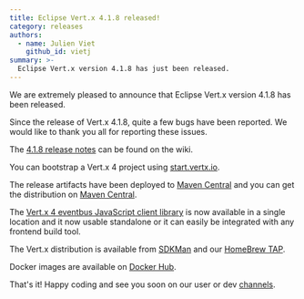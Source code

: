 ```yaml
---
title: Eclipse Vert.x 4.1.8 released!
category: releases
authors:
  - name: Julien Viet
    github_id: vietj
summary: >-
  Eclipse Vert.x version 4.1.8 has just been released.
---
```


We are extremely pleased to announce that Eclipse Vert.x version 4.1.8 has been released.

Since the release of Vert.x 4.1.8, quite a few bugs have been reported. We would like to thank you all for reporting these issues.

The [4.1.8 release notes](https://github.com/vert-x3/wiki/wiki/4.1.8-Release-Notes) can be found on the wiki.

You can bootstrap a Vert.x 4 project using [start.vertx.io](https://start.vertx.io).

The release artifacts have been deployed to [Maven Central](https://search.maven.org/search?q=g:io.vertx%20AND%20v:4.1.8) and
you can get the distribution on [Maven Central](https://repo1.maven.org/maven2/io/vertx/vertx-stack-manager/4.1.8/).

The [Vert.x 4 eventbus JavaScript client library](https://www.npmjs.com/package/@vertx/eventbus-bridge-client.js) is now available
in a single location and it now usable standalone or it can easily be integrated with any frontend build tool.

The Vert.x distribution is available from [SDKMan](https://sdkman.io) and our
[HomeBrew TAP](https://github.com/vertx-distrib/homebrew-tap).

Docker images are available on [Docker Hub](https://hub.docker.com/u/vertx/).

That's it! Happy coding and see you soon on our user or dev [channels](https://vertx.io/channels).
